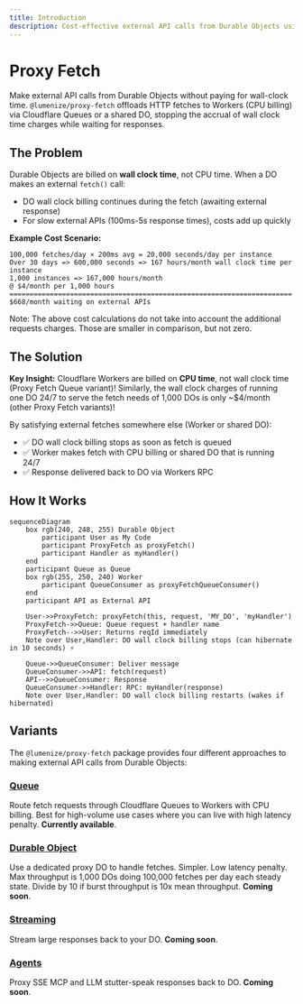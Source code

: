 ```yaml
---
title: Introduction
description: Cost-effective external API calls from Durable Objects using Cloudflare Queues
---
```


# Proxy Fetch

Make external API calls from Durable Objects without paying for wall-clock time. 
`@lumenize/proxy-fetch` offloads HTTP fetches to Workers (CPU billing) via 
Cloudflare Queues or a shared DO, stopping the accrual of wall clock time charges while 
waiting for responses.

## The Problem

Durable Objects are billed on **wall clock time**, not CPU time. When a DO makes an external `fetch()` call:
- DO wall clock billing continues during the fetch (awaiting external response)
- For slow external APIs (100ms-5s response times), costs add up quickly

**Example Cost Scenario:**
```
100,000 fetches/day × 200ms avg = 20,000 seconds/day per instance
Over 30 days => 600,000 seconds => 167 hours/month wall clock time per instance
1,000 instances => 167,000 hours/month
@ $4/month per 1,000 hours
======================================================================
$668/month waiting on external APIs
```

Note: The above cost calculations do not take into account the additional requests
charges. Those are smaller in comparison, but not zero.

## The Solution

**Key Insight:** Cloudflare Workers are billed on **CPU time**, not wall clock time 
(Proxy Fetch Queue variant)! Similarly, the wall clock charges of running one DO 24/7 to 
serve the fetch needs of 1,000 DOs is only ~$4/month (other Proxy Fetch variants)!

By satisfying external fetches somewhere else (Worker or shared DO):
- ✅ DO wall clock billing stops as soon as fetch is queued
- ✅ Worker makes fetch with CPU billing or shared DO that is running 24/7
- ✅ Response delivered back to DO via Workers RPC

## How It Works

```mermaid @skip-check
sequenceDiagram
    box rgb(240, 248, 255) Durable Object
        participant User as My Code
        participant ProxyFetch as proxyFetch()
        participant Handler as myHandler()
    end
    participant Queue as Queue
    box rgb(255, 250, 240) Worker
        participant QueueConsumer as proxyFetchQueueConsumer()
    end
    participant API as External API

    User->>ProxyFetch: proxyFetch(this, request, 'MY_DO', 'myHandler')
    ProxyFetch->>Queue: Queue request + handler name
    ProxyFetch-->>User: Returns reqId immediately
    Note over User,Handler: DO wall clock billing stops (can hibernate in 10 seconds) ⚡

    Queue->>QueueConsumer: Deliver message
    QueueConsumer->>API: fetch(request)
    API-->>QueueConsumer: Response
    QueueConsumer->>Handler: RPC: myHandler(response)
    Note over User,Handler: DO wall clock billing restarts (wakes if hibernated)
```

## Variants

The `@lumenize/proxy-fetch` package provides four different approaches to making external API calls from Durable Objects:

### [Queue](/docs/proxy-fetch/queue)
Route fetch requests through Cloudflare Queues to Workers with CPU billing. Best for 
high-volume use cases where you can live with high latency penalty. 
**Currently available**.

### [Durable Object](/docs/proxy-fetch/durable-object)
Use a dedicated proxy DO to handle fetches. Simpler. Low latency penalty. 
Max throughput is 1,000 DOs doing 100,000 fetches per day each steady state. 
Divide by 10 if burst throughput is 10x mean throughput. **Coming soon**.

### [Streaming](/docs/proxy-fetch/streaming)
Stream large responses back to your DO. **Coming soon**.

### [Agents](/docs/proxy-fetch/agents)
Proxy SSE MCP and LLM stutter-speak responses back to DO. **Coming soon**.
